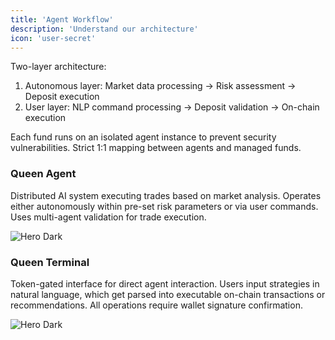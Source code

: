 ```yaml
---
title: 'Agent Workflow'
description: 'Understand our architecture'
icon: 'user-secret'
---
```


Two-layer architecture:

1. Autonomous layer: Market data processing → Risk assessment → Deposit execution
2. User layer: NLP command processing → Deposit validation → On-chain execution

Each fund runs on an isolated agent instance to prevent security vulnerabilities. Strict 1:1 mapping between agents and managed funds.

### **Queen Agent**

Distributed AI system executing trades based on market analysis. Operates either autonomously within pre-set risk parameters or via user commands. Uses multi-agent validation for trade execution.

<img alt="Hero Dark" classname="hidden dark:block" src="https://deswarm.gitbook.io/~gitbook/image?url=https%3A%2F%2F3018080588-files.gitbook.io%2F%7E%2Ffiles%2Fv0%2Fb%2Fgitbook-x-prod.appspot.com%2Fo%2Fspaces%252FrK6cxwj3Bjme6nKZbNnT%252Fuploads%252FvhRajYzT7MRWD8zeZomm%252Fimage.png%3Falt%3Dmedia%26token%3Ded3baf89-f39c-4c25-b0bc-cc01a6afb19a&width=768&dpr=4&quality=100&sign=335888db&sv=2" />

### **Queen Terminal**

Token-gated interface for direct agent interaction. Users input strategies in natural language, which get parsed into executable on-chain transactions or recommendations. All operations require wallet signature confirmation.

<img alt="Hero Dark" classname="hidden dark:block" src="https://deswarm.gitbook.io/~gitbook/image?url=https%3A%2F%2F3018080588-files.gitbook.io%2F%7E%2Ffiles%2Fv0%2Fb%2Fgitbook-x-prod.appspot.com%2Fo%2Fspaces%252FrK6cxwj3Bjme6nKZbNnT%252Fuploads%252F3LDBoS317gTKUrA6u8NO%252Fimage.webp%3Falt%3Dmedia%26token%3D731e8b27-7c07-4b4b-9521-37965fb44e43&width=768&dpr=4&quality=100&sign=dd3d0388&sv=2" />
